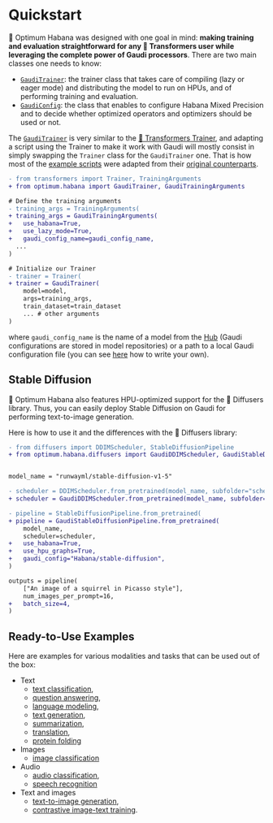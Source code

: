 <!---
Copyright 2022 The HuggingFace Team. All rights reserved.

Licensed under the Apache License, Version 2.0 (the "License");
you may not use this file except in compliance with the License.
You may obtain a copy of the License at

    http://www.apache.org/licenses/LICENSE-2.0

Unless required by applicable law or agreed to in writing, software
distributed under the License is distributed on an "AS IS" BASIS,
WITHOUT WARRANTIES OR CONDITIONS OF ANY KIND, either express or implied.
See the License for the specific language governing permissions and
limitations under the License.
-->


# Quickstart

🤗 Optimum Habana was designed with one goal in mind: **making training and evaluation straightforward for any 🤗 Transformers user while leveraging the complete power of Gaudi processors**.
There are two main classes one needs to know:
- [`GaudiTrainer`](https://huggingface.co/docs/optimum/habana/package_reference/trainer): the trainer class that takes care of compiling (lazy or eager mode) and distributing the model to run on HPUs, and of performing training and evaluation.
- [`GaudiConfig`](https://huggingface.co/docs/optimum/habana/package_reference/gaudi_config): the class that enables to configure Habana Mixed Precision and to decide whether optimized operators and optimizers should be used or not.

The [`GaudiTrainer`](https://huggingface.co/docs/optimum/habana/package_reference/trainer) is very similar to the [🤗 Transformers Trainer](https://huggingface.co/docs/transformers/main_classes/trainer), and adapting a script using the Trainer to make it work with Gaudi will mostly consist in simply swapping the `Trainer` class for the `GaudiTrainer` one.
That is how most of the [example scripts](https://github.com/huggingface/optimum-habana/tree/main/examples) were adapted from their [original counterparts](https://github.com/huggingface/transformers/tree/main/examples/pytorch).

```diff
- from transformers import Trainer, TrainingArguments
+ from optimum.habana import GaudiTrainer, GaudiTrainingArguments

# Define the training arguments
- training_args = TrainingArguments(
+ training_args = GaudiTrainingArguments(
+   use_habana=True,
+   use_lazy_mode=True,
+   gaudi_config_name=gaudi_config_name,
  ...
)

# Initialize our Trainer
- trainer = Trainer(
+ trainer = GaudiTrainer(
    model=model,
    args=training_args,
    train_dataset=train_dataset
    ... # other arguments
)
```

where `gaudi_config_name` is the name of a model from the [Hub](https://huggingface.co/Habana) (Gaudi configurations are stored in model repositories) or a path to a local Gaudi configuration file (you can see [here](./package_reference/gaudi_config) how to write your own).


## Stable Diffusion

🤗 Optimum Habana also features HPU-optimized support for the 🤗 Diffusers library.
Thus, you can easily deploy Stable Diffusion on Gaudi for performing text-to-image generation.

Here is how to use it and the differences with the 🤗 Diffusers library:
```diff
- from diffusers import DDIMScheduler, StableDiffusionPipeline
+ from optimum.habana.diffusers import GaudiDDIMScheduler, GaudiStableDiffusionPipeline


model_name = "runwayml/stable-diffusion-v1-5"

- scheduler = DDIMScheduler.from_pretrained(model_name, subfolder="scheduler")
+ scheduler = GaudiDDIMScheduler.from_pretrained(model_name, subfolder="scheduler")

- pipeline = StableDiffusionPipeline.from_pretrained(
+ pipeline = GaudiStableDiffusionPipeline.from_pretrained(
    model_name,
    scheduler=scheduler,
+   use_habana=True,
+   use_hpu_graphs=True,
+   gaudi_config="Habana/stable-diffusion",
)

outputs = pipeline(
    ["An image of a squirrel in Picasso style"],
    num_images_per_prompt=16,
+   batch_size=4,
)
```


## Ready-to-Use Examples

Here are examples for various modalities and tasks that can be used out of the box:
- Text
  - [text classification](https://github.com/huggingface/optimum-habana/tree/main/examples/text-classification),
  - [question answering](https://github.com/huggingface/optimum-habana/tree/main/examples/question-answering),
  - [language modeling](https://github.com/huggingface/optimum-habana/tree/main/examples/language-modeling),
  - [text generation](https://github.com/huggingface/optimum-habana/tree/main/examples/text-generation),
  - [summarization](https://github.com/huggingface/optimum-habana/tree/main/examples/summarization),
  - [translation](https://github.com/huggingface/optimum-habana/tree/main/examples/translation),
  - [protein folding](https://github.com/huggingface/optimum-habana/tree/main/examples/protein-folding)
- Images
  - [image classification](https://github.com/huggingface/optimum-habana/tree/main/examples/image-classification)
- Audio
  - [audio classification](https://github.com/huggingface/optimum-habana/tree/main/examples/audio-classification),
  - [speech recognition](https://github.com/huggingface/optimum-habana/tree/main/examples/speech-recognition)
- Text and images
  - [text-to-image generation](https://github.com/huggingface/optimum-habana/tree/main/examples/stable-diffusion),
  - [contrastive image-text training](https://github.com/huggingface/optimum-habana/tree/main/examples/contrastive-image-text).
